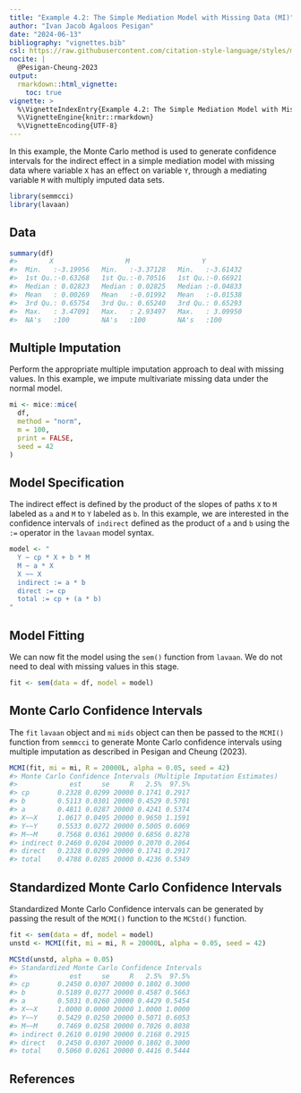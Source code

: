 ```yaml
---
title: "Example 4.2: The Simple Mediation Model with Missing Data (MI)"
author: "Ivan Jacob Agaloos Pesigan"
date: "2024-06-13"
bibliography: "vignettes.bib"
csl: https://raw.githubusercontent.com/citation-style-language/styles/master/apa.csl
nocite: |
  @Pesigan-Cheung-2023
output:
  rmarkdown::html_vignette:
    toc: true
vignette: >
  %\VignetteIndexEntry{Example 4.2: The Simple Mediation Model with Missing Data (MI)}
  %\VignetteEngine{knitr::rmarkdown}
  %\VignetteEncoding{UTF-8}
---
```


<!-- vignettes/example-4-2-simple-miss-mi.Rmd is generated from .setup/vignettes/example-4-2-simple-miss-mi.Rmd.orig. Please edit that file -->





In this example,
the Monte Carlo method is used to generate confidence intervals
for the indirect effect in a simple mediation model with missing data
where
variable `X` has an effect on variable `Y`,
through a mediating variable `M`
with multiply imputed data sets.


``` r
library(semmcci)
library(lavaan)
```

## Data




``` r
summary(df)
#>        X                  M                  Y           
#>  Min.   :-3.19956   Min.   :-3.37128   Min.   :-3.61432  
#>  1st Qu.:-0.63268   1st Qu.:-0.70516   1st Qu.:-0.66921  
#>  Median : 0.02823   Median : 0.02825   Median :-0.04833  
#>  Mean   : 0.00269   Mean   :-0.01992   Mean   :-0.01538  
#>  3rd Qu.: 0.65754   3rd Qu.: 0.65240   3rd Qu.: 0.65293  
#>  Max.   : 3.47091   Max.   : 2.93497   Max.   : 3.09950  
#>  NA's   :100        NA's   :100        NA's   :100
```

## Multiple Imputation

Perform the appropriate multiple imputation approach to deal with missing values.
In this example, we impute multivariate missing data under the normal model.


``` r
mi <- mice::mice(
  df,
  method = "norm",
  m = 100,
  print = FALSE,
  seed = 42
)
```

## Model Specification

The indirect effect is defined by the product of the slopes
of paths `X` to `M` labeled as `a` and `M` to `Y` labeled as `b`.
In this example, we are interested in the confidence intervals of `indirect`
defined as the product of `a` and `b` using the `:=` operator
in the `lavaan` model syntax.


``` r
model <- "
  Y ~ cp * X + b * M
  M ~ a * X
  X ~~ X
  indirect := a * b
  direct := cp
  total := cp + (a * b)
"
```

## Model Fitting

We can now fit the model using the `sem()` function from `lavaan`.
We do not need to deal with missing values in this stage.


``` r
fit <- sem(data = df, model = model)
```

## Monte Carlo Confidence Intervals

The `fit` `lavaan` object and `mi` `mids` object can then be passed to the `MCMI()` function from `semmcci`
to generate Monte Carlo confidence intervals
using multiple imputation
as described in Pesigan and Cheung (2023).


``` r
MCMI(fit, mi = mi, R = 20000L, alpha = 0.05, seed = 42)
#> Monte Carlo Confidence Intervals (Multiple Imputation Estimates)
#>             est     se     R   2.5%  97.5%
#> cp       0.2328 0.0299 20000 0.1741 0.2917
#> b        0.5113 0.0301 20000 0.4529 0.5701
#> a        0.4811 0.0287 20000 0.4241 0.5374
#> X~~X     1.0617 0.0495 20000 0.9650 1.1591
#> Y~~Y     0.5533 0.0272 20000 0.5005 0.6069
#> M~~M     0.7568 0.0361 20000 0.6856 0.8278
#> indirect 0.2460 0.0204 20000 0.2070 0.2864
#> direct   0.2328 0.0299 20000 0.1741 0.2917
#> total    0.4788 0.0285 20000 0.4236 0.5349
```

## Standardized Monte Carlo Confidence Intervals

Standardized Monte Carlo Confidence intervals can be generated by passing the result of the `MCMI()` function to the `MCStd()` function.


``` r
fit <- sem(data = df, model = model)
unstd <- MCMI(fit, mi = mi, R = 20000L, alpha = 0.05, seed = 42)
```


``` r
MCStd(unstd, alpha = 0.05)
#> Standardized Monte Carlo Confidence Intervals
#>             est     se     R   2.5%  97.5%
#> cp       0.2450 0.0307 20000 0.1802 0.3000
#> b        0.5189 0.0277 20000 0.4587 0.5663
#> a        0.5031 0.0260 20000 0.4429 0.5454
#> X~~X     1.0000 0.0000 20000 1.0000 1.0000
#> Y~~Y     0.5429 0.0250 20000 0.5071 0.6053
#> M~~M     0.7469 0.0258 20000 0.7026 0.8038
#> indirect 0.2610 0.0190 20000 0.2168 0.2915
#> direct   0.2450 0.0307 20000 0.1802 0.3000
#> total    0.5060 0.0261 20000 0.4416 0.5444
```

## References
